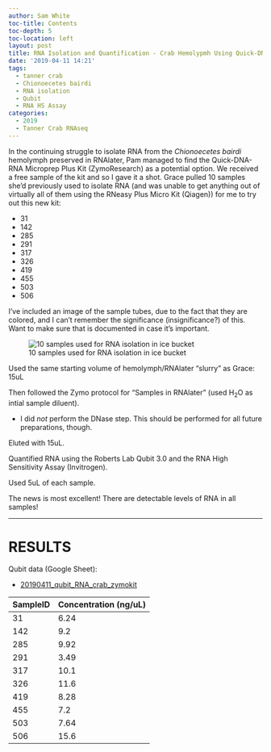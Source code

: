 ```yaml
---
author: Sam White
toc-title: Contents
toc-depth: 5
toc-location: left
layout: post
title: RNA Isolation and Quantification - Crab Hemolypmh Using Quick-DNA-RNA Microprep Plus Kit
date: '2019-04-11 14:21'
tags:
  - tanner crab
  - Chionoecetes bairdi
  - RNA isolation
  - Qubit
  - RNA HS Assay
categories:
  - 2019
  - Tanner Crab RNAseq
---
```


In the continuing struggle to isolate RNA from the _Chionoecetes bairdi_ hemolymph preserved in RNAlater, Pam managed to find the Quick-DNA-RNA Microprep Plus Kit (ZymoResearch) as a potential option. We received a free sample of the kit and so I gave it a shot. Grace pulled 10 samples she'd previously used to isolate RNA (and was unable to get anything out of virtually all of them using the RNeasy Plus Micro Kit (Qiagen)) for me to try out this new kit:

- 31
- 142
- 285
- 291
- 317
- 326
- 419
- 455
- 503
- 506

I've included an image of the sample tubes, due to the fact that they are colored, and I can't remember the significance (insignificance?) of this. Want to make sure that is documented in case it's important.

![10 samples used for RNA isolation in ice bucket](https://github.com/RobertsLab/sams-notebook/blob/master/images/20190411_crab_hemolymph.jpg?raw=true)



Used the same starting volume of hemolymph/RNAlater "slurry" as Grace: 15uL

Then followed the Zymo protocol for "Samples in RNAlater" (used H<sub>2</sub>O as intial sample diluent).

- I did _not_ perform the DNase step. This should be performed for all future preparations, though.

Eluted with 15uL.

Quantified RNA using the Roberts Lab Qubit 3.0 and the RNA High Sensitivity Assay (Invitrogen).

Used 5uL of each sample.




The news is most excellent! There are detectable levels of RNA in all samples!

---

# RESULTS

Qubit data (Google Sheet):

- [20190411_qubit_RNA_crab_zymokit](http://b.link/20190411-crab-qubit)


| SampleID | Concentration (ng/uL) |
|----------|-----------------------|
| 31       | 6.24                  |
| 142      | 9.2                   |
| 285      | 9.92                  |
| 291      | 3.49                  |
| 317      | 10.1                  |
| 326      | 11.6                  |
| 419      | 8.28                  |
| 455      | 7.2                   |
| 503      | 7.64                  |
| 506      | 15.6                  |
